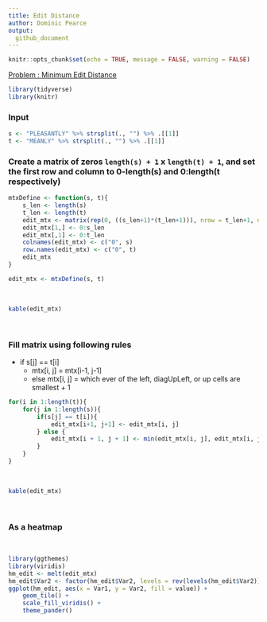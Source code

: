 ```yaml
---
title: Edit Distance
author: Dominic Pearce
output:
  github_document
---
```


```r
knitr::opts_chunk$set(echo = TRUE, message = FALSE, warning = FALSE)
```

[Problem : Minimum Edit Distance]("http://rosalind.info/problems/edit/")

```r
library(tidyverse)
library(knitr)
```

### Input

```r
s <- "PLEASANTLY" %>% strsplit(., "") %>% .[[1]]
t <- "MEANLY" %>% strsplit(., "") %>% .[[1]]
```

### Create a matrix of zeros `length(s) + 1` x `length(t) + 1`, and set the first row and column to 0-length(s) and 0:length(t respectively)

```r
mtxDefine <- function(s, t){
    s_len <- length(s)
    t_len <- length(t)
    edit_mtx <- matrix(rep(0, ((s_len+1)*(t_len+1))), nrow = t_len+1, ncol = s_len+1)
    edit_mtx[1,] <- 0:s_len
    edit_mtx[,1] <- 0:t_len
    colnames(edit_mtx) <- c("0", s)
    row.names(edit_mtx) <- c("0", t)
    edit_mtx
}

edit_mtx <- mtxDefine(s, t)
```

&nbsp;

```r
kable(edit_mtx)
```

&nbsp;

### Fill matrix using following rules
 - if s[j] == t[i]
    - mtx[i, j] = mtx[i-1, j-1]
    - else mtx[i, j] = which ever of the left, diagUpLeft, or up cells are smallest + 1

```r
for(i in 1:length(t)){
    for(j in 1:length(s)){
        if(s[j] == t[i]){
            edit_mtx[i+1, j+1] <- edit_mtx[i, j]
        } else {
            edit_mtx[i + 1, j + 1] <- min(edit_mtx[i, j], edit_mtx[i, j+1], edit_mtx[i+1, j]) + 1
        }
    }
}
```

&nbsp;

```r
kable(edit_mtx)
```

&nbsp;

### As a heatmap

&nbsp;

```r
library(ggthemes)
library(viridis)
hm_edit <- melt(edit_mtx)
hm_edit$Var2 <- factor(hm_edit$Var2, levels = rev(levels(hm_edit$Var2)))
ggplot(hm_edit, aes(x = Var1, y = Var2, fill = value)) +
    geom_tile() +
    scale_fill_viridis() +
    theme_pander()
```

